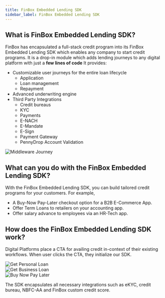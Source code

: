 ```yaml
---
title: FinBox Embedded Lending SDK
sidebar_label: FinBox Embedded Lending SDK
---
```


## What is FinBox Embedded Lending SDK?

FinBox has encapsulated a full-stack credit program into its FinBox Embedded Lending SDK which enables any company to start credit programs. 
It is a drop-in module which adds lending journeys to any digital platform with just a **few lines of code**  It provides:

- Customizable user journeys for the entire loan lifecycle 
    - Application 
    - Loan management
    - Repayment
- Advanced underwriting engine
- Third Party Integrations 
    - Credit bureaus
    - KYC
    - Payments
    - E-NACH 
    - E-Mandate
    - E-Sign
    - Payment Gateway
    - PennyDrop Account Validation

<img src="/src/public/middleware_journey.png" alt="Middleware Journey" />

## What can you do with the FinBox Embedded Lending SDK?

With the FinBox Embedded Lending SDK, you can build tailored credit programs for your customers. For example, 
- A Buy-Now Pay-Later checkout option for a B2B E-Commerce App.
- Offer Term Loans to retailers on your accounting app.
- Offer salary advance to employees via an HR-Tech app.


## How does the FinBox Embedded Lending SDK work?

Digital Platforms place a CTA for availing credit in-context of their existing workflows. When user clicks the CTA, they initialize our SDK. 

<div class="row">
<div class="col">
<img src="/src/public/anchor_x_neobank.png" alt="Get Personal Loan" />
</div>     
<div class="col">
<img src="/src/public/get_business_loan_screen.png" alt="Get Business Loan" />
</div>
<div class="col">
<img src="/src/public/checkout.png" alt="Buy Now Pay Later" />
</div>
</div>

The SDK encapsulates all necessary integrations such as eKYC, credit bureau, NBFC-AA and FinBox custom credit score.


